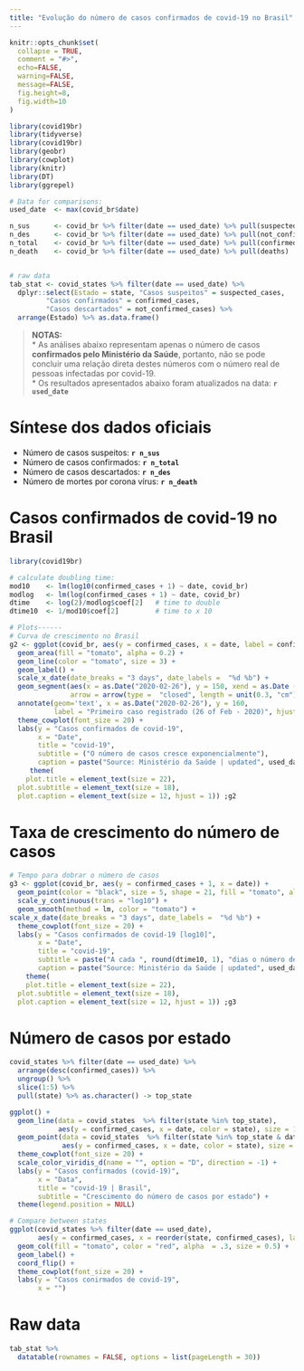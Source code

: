```yaml
---
title: "Evolução do número de casos confirmados de covid-19 no Brasil"
---
```


```r
knitr::opts_chunk$set(
  collapse = TRUE,
  comment = "#>",
  echo=FALSE, 
  warning=FALSE, 
  message=FALSE, 
  fig.height=8, 
  fig.width=10
)
```

```r
library(covid19br)
library(tidyverse)
library(covid19br)
library(geobr)
library(cowplot)
library(knitr)
library(DT)
library(ggrepel)

# Data for comparisons:
used_date  <- max(covid_br$date)

n_sus      <- covid_br %>% filter(date == used_date) %>% pull(suspected_cases)
n_des      <- covid_br %>% filter(date == used_date) %>% pull(not_confirmed_cases)
n_total    <- covid_br %>% filter(date == used_date) %>% pull(confirmed_cases)
n_death    <- covid_br %>% filter(date == used_date) %>% pull(deaths)


# raw data
tab_stat <- covid_states %>% filter(date == used_date) %>% 
  dplyr::select(Estado = state, "Casos suspeitos" = suspected_cases, 
         "Casos confirmados" = confirmed_cases,
         "Casos descartados" = not_confirmed_cases) %>% 
  arrange(Estado) %>% as.data.frame()
```

> __NOTAS:__   
* As análises abaixo representam apenas o número de casos __confirmados pelo Ministério da Saúde__, portanto,
não se pode concluir uma relação direta destes números com o número real de pessoas infectadas por covid-19.  
* Os resultados apresentados abaixo foram atualizados na data: __`r used_date`__

# Síntese dos dados oficiais

* Número de casos suspeitos: __`r n_sus`__
* Número de casos confirmados: __`r n_total`__  
* Número de casos descartados: __`r n_des`__  
* Número de mortes por corona vírus: __`r n_death`__  

# Casos confirmados de covid-19 no Brasil

```r
library(covid19br)

# calculate doubling time:
mod10    <- lm(log10(confirmed_cases + 1) ~ date, covid_br)
modlog   <- lm(log(confirmed_cases + 1) ~ date, covid_br)
dtime    <- log(2)/modlog$coef[2]   # time to double
dtime10  <- 1/mod10$coef[2]         # time to x 10

# Plots------
# Curva de crescimento no Brasil
g2 <- ggplot(covid_br, aes(y = confirmed_cases, x = date, label = confirmed_cases)) +
  geom_area(fill = "tomato", alpha = 0.2) +
  geom_line(color = "tomato", size = 3) +
  geom_label() +
  scale_x_date(date_breaks = "3 days", date_labels =  "%d %b") +
  geom_segment(aes(x = as.Date("2020-02-26"), y = 150, xend = as.Date ("2020-02-26"), yend = 5),
               arrow = arrow(type =  "closed", length = unit(0.3, "cm"))) +
  annotate(geom='text', x = as.Date("2020-02-26"), y = 160,
           label = "Primeiro caso registrado (26 of Feb - 2020)", hjust =  0, size = 7) +
  theme_cowplot(font_size = 20) +
  labs(y = "Casos confirmados de covid-19",
       x = "Date",
       title = "covid-19",
       subtitle = ("O número de casos cresce exponencialmente"),
       caption = paste("Source: Ministério da Saúde | updated", used_date)) +
     theme( 
    plot.title = element_text(size = 22),
  plot.subtitle = element_text(size = 18),
  plot.caption = element_text(size = 12, hjust = 1)) ;g2
```

# Taxa de crescimento do número de casos

```r
# Tempo para dobrar o número de casos
g3 <- ggplot(covid_br, aes(y = confirmed_cases + 1, x = date)) +
  geom_point(color = "black", size = 5, shape = 21, fill = "tomato", alpha = .75) +
  scale_y_continuous(trans = "log10") +
  geom_smooth(method = lm, color = "tomato") +
scale_x_date(date_breaks = "3 days", date_labels =  "%d %b") +
  theme_cowplot(font_size = 20) +
  labs(y = "Casos confirmados de covid-19 [log10]",
       x = "Date",
       title = "covid-19",
       subtitle = paste("A cada ", round(dtime10, 1), "dias o número de casos aumenta 10 vezes!"),
       caption = paste("Source: Ministério da Saúde | updated", used_date)) +
    theme( 
    plot.title = element_text(size = 22),
  plot.subtitle = element_text(size = 18),
  plot.caption = element_text(size = 12, hjust = 1)) ;g3
```

# Número de casos por estado

```r
covid_states %>% filter(date == used_date) %>% 
  arrange(desc(confirmed_cases)) %>% 
  ungroup() %>% 
  slice(1:5) %>% 
  pull(state) %>% as.character() -> top_state

ggplot() +
  geom_line(data = covid_states  %>% filter(state %in% top_state), 
            aes(y = confirmed_cases, x = date, color = state), size = 1.5, alpha = .75) +
  geom_point(data = covid_states  %>% filter(state %in% top_state & date == used_date), 
             aes(y = confirmed_cases, x = date, color = state), size = 4, alpha = .75) +
  theme_cowplot(font_size = 20) +
  scale_color_viridis_d(name = "", option = "D", direction = -1) +
  labs(y = "Casos confirmados (covid-19)",
       x = "Data",
       title = "covid-19 | Brasil",
       subtitle = "Crescimento do número de casos por estado") +
  theme(legend.position = NULL) 

# Compare between states
ggplot(covid_states %>% filter(date == used_date), 
       aes(y = confirmed_cases, x = reorder(state, confirmed_cases), label = confirmed_cases)) +
  geom_col(fill = "tomato", color = "red", alpha  = .3, size = 0.5) +
  geom_label() +
  coord_flip() +
  theme_cowplot(font_size = 20) +
  labs(y = "Casos conirmados de covid-19",
       x = "")
```

# Raw data

```r
tab_stat %>% 
  datatable(rownames = FALSE, options = list(pageLength = 30))
```
